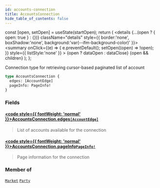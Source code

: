 ```yaml
---
id: accounts-connection
title: AccountsConnection
hide_table_of_contents: false
---
```







  const [open, setOpen] = useState(startOpen);
  return (
    <details {...(open ? { open: true } : {})} className="details" style={{ border:'none', boxShadow:'none', background:'var(--ifm-background-color)' }}>
      <summary
        onClick={(e) => {
          e.preventDefault();
          setOpen((open) => !open);
        }}
        style={{ listStyle:'none' }}
      >
      {open ? dataOpen : dataClose}
      </summary>
      {open && children}
    </details>
  );
};




Connection type for retrieving cursor-based paginated list of account


```graphql
type AccountsConnection {
  edges: [AccountEdge]
  pageInfo: PageInfo!
}
```


### Fields

#### [<code style={{ fontWeight: 'normal' }}>AccountsConnection.<b>edges</b></code>](#)<Bullet />[`[AccountEdge]`](/testnet/api/graphql/objects/account-edge) <Badge class="secondary" text="list"/> <Badge class="secondary" text="object"/>
> List of accounts available for the connection
> 

#### [<code style={{ fontWeight: 'normal' }}>AccountsConnection.<b>pageInfo</b></code>](#)<Bullet />[`PageInfo!`](/testnet/api/graphql/objects/page-info) <Badge class="secondary" text="non-null"/> <Badge class="secondary" text="object"/>
> Page information for the connection
> 



### Member of

[`Market`](/testnet/api/graphql/objects/market)  <Badge class="secondary" text="object"/><Bullet />[`Party`](/testnet/api/graphql/objects/party)  <Badge class="secondary" text="object"/>

